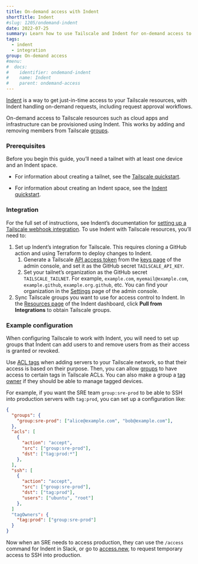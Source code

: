 ```yaml
---
title: On-demand access with Indent
shortTitle: Indent
#slug: 1205/ondemand-indent
date: 2022-07-25
summary: Learn how to use Tailscale and Indent for on-demand access to your Tailscale network.
tags:
  - indent
  - integration
group: On-demand access
#menu:
#  docs:
#    identifier: ondemand-indent
#    name: Indent
#    parent: ondemand-access
---
```


[Indent][indent] is a way to get just-in-time access to your Tailscale resources, with Indent handling on-demand
requests, including request approval workflows.

On-demand access to Tailscale resources such as cloud apps and infrastructure can be provisioned using Indent.
This works by adding and removing members from Tailscale [groups][groups].

### Prerequisites

Before you begin this guide, you’ll need a tailnet with at least one device and an Indent space.

- For information about creating a tailnet, see the [Tailscale quickstart][tailscale-quickstart].

- For information about creating an Indent space, see the [Indent quickstart][indent-quickstart].

### Integration

For the full set of instructions, see Indent’s documentation for [setting up a Tailscale webhook integration][indent-deploy]. To use Indent with Tailscale resources, you’ll need to:

1. Set up Indent’s integration for Tailscale. This requires cloning a GitHub action and using Terraform to deploy changes to Indent.
   1. Generate a Tailscale [API access token][access-token] from the [keys page][keys-page] of the admin console, and set it as the GitHub secret `TAILSCALE_API_KEY`.
   1. Set your tailnet’s organization as the GitHub secret `TAILSCALE_TAILNET`. For example, `example.com`, `myemail@example.com`, `example.github`,
      `example.org.github`, etc. You can find your organization in the [Settings][settings] page of the admin console.
1. Sync Tailscale groups you want to use for access control to Indent. In the [Resources page][indent-resources] of the Indent dashboard, click **Pull from Integrations** to obtain Tailscale groups.

### Example configuration

When configuring Tailscale to work with Indent, you will need to set up groups that Indent can add users to and
remove users from as their access is granted or revoked.

Use [ACL tags][acl-tags] when adding servers to your Tailscale network, so that their access is based on their
purpose. Then, you can allow [groups][groups] to have access to certain tags in Tailscale ACLs. You can also make a
group a [tag owner][tag-owner] if they should be able to manage tagged devices.

For example, if you want the SRE team `group:sre-prod` to be able to SSH into production servers with `tag:prod`,
you can set up a configuration like:

```json
{
  "groups": {
    "group:sre-prod": ["alice@example.com", "bob@example.com"],
  },
  "acls": [
    {
      "action": "accept",
      "src": ["group:sre-prod"],
      "dst": ["tag:prod:*"]
    },
  ],
  "ssh": [
    {
      "action": "accept",
      "src": ["group:sre-prod"],
      "dst": ["tag:prod"],
      "users": ["ubuntu", "root"]
    },
  ]
  "tagOwners": {
    "tag:prod": ["group:sre-prod"]
  }
}
```

Now when an SRE needs to access production, they can use the `/access` command for Indent in Slack, or go to [access.new][access-new], to request temporary access to SSH into production.

[access-new]: https://access.new
[acl-tags]: /kb/1068/acl-tags/
[admin-console]: https://login.tailscale.com/admin
[access-token]: /kb/1101/api/
[create-tag]: /kb/1068/acl-tags/#defining-a-tag
[github-action]: https://github.com/features/actions
[groups]: /kb/1018/acls/#groups
[indent-deploy]: https://indent.com/docs/webhooks/deploy/tailscale
[indent-quickstart]: https://indent.com/docs/quickstart
[indent-resources]: https://indent.com/spaces?next=/spaces/%5Bspace%5D/resources
[indent]: https://indent.com/
[keys-page]: https://login.tailscale.com/admin/settings/keys
[settings]: https://login.tailscale.com/admin/settings/
[tag-owner]: /kb/1018/acls/#tag-owners
[tailscale-quickstart]: /kb/1017/install/
[tailscale-ssh]: /kb/1193/tailscale-ssh
